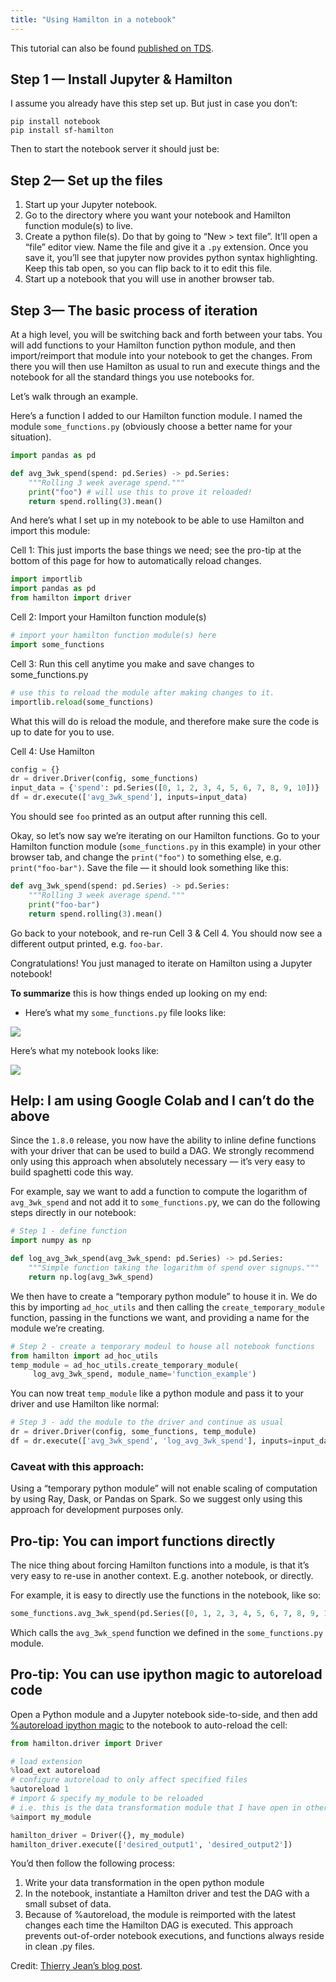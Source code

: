 ```yaml
---
title: "Using Hamilton in a notebook"
---
```


This tutorial can also be found
[published on TDS](https://towardsdatascience.com/how-to-iterate-with-hamilton-in-a-notebook-8ec0f85851ed).

## Step 1 — Install Jupyter & Hamilton

I assume you already have this step set up. But just in case you don’t:

```
pip install notebook
pip install sf-hamilton
```

Then to start the notebook server it should just be:

## Step 2— Set up the files

1. Start up your Jupyter notebook.
2. Go to the directory where you want your notebook and Hamilton function
   module(s) to live.
3. Create a python file(s). Do that by going to “New > text file”. It’ll open a
   “file” editor view. Name the file and give it a `.py` extension. Once you
   save it, you’ll see that jupyter now provides python syntax highlighting.
   Keep this tab open, so you can flip back to it to edit this file.
4. Start up a notebook that you will use in another browser tab.

## Step 3— The basic process of iteration

At a high level, you will be switching back and forth between your tabs. You
will add functions to your Hamilton function python module, and then
import/reimport that module into your notebook to get the changes. From there
you will then use Hamilton as usual to run and execute things and the notebook
for all the standard things you use notebooks for.

Let’s walk through an example.

Here’s a function I added to our Hamilton function module. I named the module
`some_functions.py` (obviously choose a better name for your situation).

```py
import pandas as pd

def avg_3wk_spend(spend: pd.Series) -> pd.Series:
    """Rolling 3 week average spend."""
    print("foo") # will use this to prove it reloaded!
    return spend.rolling(3).mean()
```

And here’s what I set up in my notebook to be able to use Hamilton and import
this module:

Cell 1: This just imports the base things we need; see the pro-tip at the bottom
of this page for how to automatically reload changes.

```py
import importlib
import pandas as pd
from hamilton import driver
```

Cell 2: Import your Hamilton function module(s)

```py
# import your hamilton function module(s) here
import some_functions
```

Cell 3: Run this cell anytime you make and save changes to some_functions.py

```py
# use this to reload the module after making changes to it.
importlib.reload(some_functions)
```

What this will do is reload the module, and therefore make sure the code is up
to date for you to use.

Cell 4: Use Hamilton

```py
config = {}
dr = driver.Driver(config, some_functions)
input_data = {'spend': pd.Series([0, 1, 2, 3, 4, 5, 6, 7, 8, 9, 10])}
df = dr.execute(['avg_3wk_spend'], inputs=input_data)
```

You should see `foo` printed as an output after running this cell.

Okay, so let’s now say we’re iterating on our Hamilton functions. Go to your
Hamilton function module (`some_functions.py` in this example) in your other
browser tab, and change the `print("foo")` to something else, e.g.
`print("foo-bar")`. Save the file — it should look something like this:

```py
def avg_3wk_spend(spend: pd.Series) -> pd.Series:
    """Rolling 3 week average spend."""
    print("foo-bar")
    return spend.rolling(3).mean()
```

Go back to your notebook, and re-run Cell 3 & Cell 4. You should now see a
different output printed, e.g. `foo-bar`.

Congratulations! You just managed to iterate on Hamilton using a Jupyter
notebook!

**To summarize** this is how things ended up looking on my end:

- Here’s what my `some_functions.py` file looks like:

![](/images/using-hamilton-notebook-1.png)

Here’s what my notebook looks like:

![](/images/using-hamilton-notebook-2.png)

## Help: I am using Google Colab and I can’t do the above

Since the `1.8.0` release, you now have the ability to inline define functions
with your driver that can be used to build a DAG. We strongly recommend only
using this approach when absolutely necessary — it’s very easy to build
spaghetti code this way.

For example, say we want to add a function to compute the logarithm of
`avg_3wk_spend` and not add it to `some_functions.p`y, we can do the following
steps directly in our notebook:

```py
# Step 1 - define function
import numpy as np

def log_avg_3wk_spend(avg_3wk_spend: pd.Series) -> pd.Series:
    """Simple function taking the logarithm of spend over signups."""
    return np.log(avg_3wk_spend)
```

We then have to create a “temporary python module” to house it in. We do this by
importing `ad_hoc_utils` and then calling the `create_temporary_module`
function, passing in the functions we want, and providing a name for the module
we’re creating.

```py
# Step 2 - create a temporary modeul to house all notebook functions
from hamilton import ad_hoc_utils
temp_module = ad_hoc_utils.create_temporary_module(
     log_avg_3wk_spend, module_name='function_example')
```

You can now treat `temp_module` like a python module and pass it to your driver
and use Hamilton like normal:

```py
# Step 3 - add the module to the driver and continue as usual
dr = driver.Driver(config, some_functions, temp_module)
df = dr.execute(['avg_3wk_spend', 'log_avg_3wk_spend'], inputs=input_data)
```

### Caveat with this approach:

Using a “temporary python module” will not enable scaling of computation by
using Ray, Dask, or Pandas on Spark. So we suggest only using this approach for
development purposes only.

## Pro-tip: You can import functions directly

The nice thing about forcing Hamilton functions into a module, is that it’s very
easy to re-use in another context. E.g. another notebook, or directly.

For example, it is easy to directly use the functions in the notebook, like so:

```py
some_functions.avg_3wk_spend(pd.Series([0, 1, 2, 3, 4, 5, 6, 7, 8, 9, 10]))
```

Which calls the `avg_3wk_spend` function we defined in the `some_functions.py`
module.

## Pro-tip: You can use ipython magic to autoreload code

Open a Python module and a Jupyter notebook side-to-side, and then add
[%autoreload ipython magic](https://ipython.org/ipython-doc/3/config/extensions/autoreload.html)
to the notebook to auto-reload the cell:

```py
from hamilton.driver import Driver

# load extension
%load_ext autoreload
# configure autoreload to only affect specified files
%autoreload 1
# import & specify my_module to be reloaded
# i.e. this is the data transformation module that I have open in other tab
%aimport my_module

hamilton_driver = Driver({}, my_module)
hamilton_driver.execute(['desired_output1', 'desired_output2'])
```

You’d then follow the following process:

1. Write your data transformation in the open python module
2. In the notebook, instantiate a Hamilton driver and test the DAG with a small
   subset of data.
3. Because of %autoreload, the module is reimported with the latest changes each
   time the Hamilton DAG is executed. This approach prevents out-of-order
   notebook executions, and functions always reside in clean .py files.

Credit:
[Thierry Jean’s blog post](https://medium.com/@thijean/the-perks-of-creating-dataflows-with-hamilton-36e8c56dd2a).
